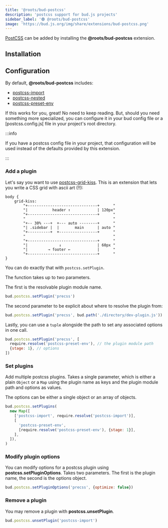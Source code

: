 ```yaml
---
title: '@roots/bud-postcss'
description: 'postcss support for bud.js projects'
sidebar_label: '🟢 @roots/bud-postcss'
image: 'https://bud.js.org/img/share/extensions/bud-postcss.png'
---
```





[PostCSS](https://postcss.org) can be added by installing the **@roots/bud-postcss** extension.

## Installation

<Install packages="@roots/bud-postcss" />

## Configuration

By default, **@roots/bud-postcss** includes:

- [postcss-import](https://github.com/postcss/postcss-import)
- [postcss-nested](https://github.com/postcss/postcss-nested)
- [postcss-preset-env](https://preset-env.cssdb.org/)

If this works for you, great! No need to keep reading. But, should you need something more specialized,
you can configure it in your bud config file or a [postcss.config.js[ file in your project's root directory.

:::info

If you have a postcss config file in your project, that configuration will be used instead of the defaults provided by this extension.

:::

### Add a plugin

Let's say you want to use [postcss-grid-kiss](https://github.com/sylvainpolletvillard/postcss-grid-kiss). This is an extension that
lets you write a CSS grid with ascii art (!!):

```ascii
body {
	grid-kiss:
		"+-------------------------------+      "
		"|           header ↑            | 120px"
		"+-------------------------------+      "
		"                                       "
		"+-- 30% ---+  +--- auto --------+      "
		"| .sidebar |  |       main      | auto "
		"+----------+  +-----------------+      "
		"                                       "
		"+-------------------------------+      "
		"|              ↓                | 60px "
		"|         → footer ←            |      "
		"+-------------------------------+      "
}
```

You can do exactly that with `postcss.setPlugin`.

The function takes up to two parameters.

The first is the resolvable plugin module name.

```js
bud.postcss.setPlugin('precss')
```

The second parameter to be explicit about where to resolve the plugin from:

```js
bud.postcss.setPlugin('precss', bud.path('./directory/dev-plugin.js'))
```

Lastly, you can use a `tuple` alongside the path to set any associated options in one call.

```js
bud.postcss.setPlugin('precss', [
  require.resolve('postcss-preset-env'), // the plugin module path
  {stage: 1}, // options
])
```

### Set plugins

Add multiple postcss plugins. Takes a single parameter, which is either a plain `Object` or a `Map` using the plugin
name as keys and the plugin module path and options as values.

The options can be either a single object or an array of objects.

```js
bud.postcss.setPlugins(
  new Map([
    ['postcss-import', require.resolve('postcss-import')],
    [
      'postcss-preset-env',
      [require.resolve('postcss-preset-env'), {stage: 1}],
    ],
  ]),
)
```

### Modify plugin options

You can modify options for a postcss plugin using **postcss.setPluginOptions**. Takes two parameters. The first is the plugin name,
the second is the options object.

```js
bud.postcss.setPluginOptions('precss', {optimize: false})
```

### Remove a plugin

You may remove a plugin with **postcss.unsetPlugin**.

```js
bud.postcss.unsetPlugin('postcss-import')
```
